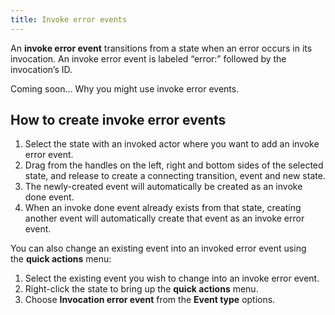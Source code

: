 ```yaml
---
title: Invoke error events
---
```


An **invoke error event** transitions from a state when an error occurs in its invocation. An invoke error event is labeled “error:” followed by the invocation’s ID.

Coming soon… Why you might use invoke error events.

## How to create invoke error events

1. Select the state with an invoked actor where you want to add an invoke error event.
2. Drag from the handles on the left, right and bottom sides of the selected state, and release to create a connecting transition, event and new state.
3. The newly-created event will automatically be created as an invoke done event.
4. When an invoke done event already exists from that state, creating another event will automatically create that event as an invoke error event.

You can also change an existing event into an invoked error event using the **quick actions** menu:

1. Select the existing event you wish to change into an invoke error event.
2. Right-click the state to bring up the **quick actions** menu.
3. Choose **Invocation error event** from the **Event type** options.
